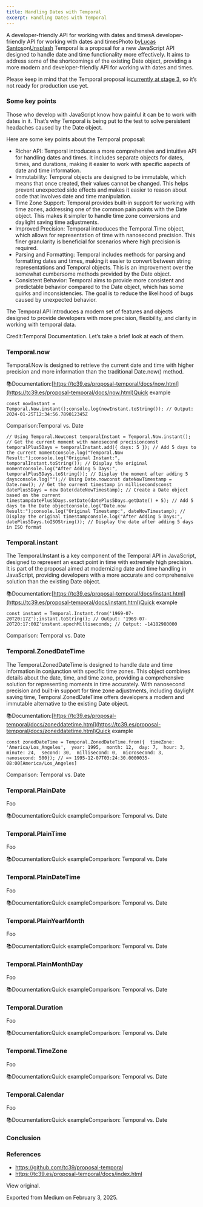 ```yaml
---
title: Handling Dates with Temporal
excerpt: Handling Dates with Temporal
---
```


A developer-friendly API for working with dates and timesA developer-friendly API for working with dates and timesPhoto by[Lucas Santos](https://unsplash.com/@_staticvoid?utm_source=medium&utm_medium=referral)on[Unsplash](https://unsplash.com?utm_source=medium&utm_medium=referral)
Temporal is a proposal for a new JavaScript API designed to handle date and time functionality more effectively. It aims to address some of the shortcomings of the existing Date object, providing a more modern and developer-friendly API for working with dates and times.

Please keep in mind that the Temporal proposal is[currently at stage 3](https://tc39.es/proposal-temporal/docs/index.html), so it’s not ready for production use yet.
### Some key points


Those who develop with JavaScript know how painful it can be to work with dates in it. That’s why Temporal is being put to the test to solve persistent headaches caused by the Date object.


Here are some key points about the Temporal proposal:


- Richer API: Temporal introduces a more comprehensive and intuitive API for handling dates and times. It includes separate objects for dates, times, and durations, making it easier to work with specific aspects of date and time information.
- Immutability: Temporal objects are designed to be immutable, which means that once created, their values cannot be changed. This helps prevent unexpected side effects and makes it easier to reason about code that involves date and time manipulation.
- Time Zone Support: Temporal provides built-in support for working with time zones, addressing one of the common pain points with the Date object. This makes it simpler to handle time zone conversions and daylight saving time adjustments.
- Improved Precision: Temporal introduces the Temporal.Time object, which allows for representation of time with nanosecond precision. This finer granularity is beneficial for scenarios where high precision is required.
- Parsing and Formatting: Temporal includes methods for parsing and formatting dates and times, making it easier to convert between string representations and Temporal objects. This is an improvement over the somewhat cumbersome methods provided by the Date object.
- Consistent Behavior: Temporal aims to provide more consistent and predictable behavior compared to the Date object, which has some quirks and inconsistencies. The goal is to reduce the likelihood of bugs caused by unexpected behavior.


The Temporal API introduces a modern set of features and objects designed to provide developers with more precision, flexibility, and clarity in working with temporal data. 

Credit:Temporal Documentation.
Let’s take a brief look at each of them.


### Temporal.now


Temporal.Now is designed to retrieve the current date and time with higher precision and more information than the traditional Date.now() method.

📚Documentation:[https://tc39.es/proposal-temporal/docs/now.html](https://tc39.es/proposal-temporal/docs/now.html)Quick example
```graf graf--pre graf-after--h4 graf--preV2
const nowInstant = Temporal.Now.instant();console.log(nowInstant.toString()); // Output: 2024-01-25T12:34:56.789012345Z
```

Comparison:Temporal vs. Date
```graf graf--pre graf-after--h4 graf--preV2
// Using Temporal.Nowconst temporalInstant = Temporal.Now.instant(); // Get the current moment with nanosecond precisionconst temporalPlus5Days = temporalInstant.add({ days: 5 }); // Add 5 days to the current momentconsole.log("Temporal.Now Result:");console.log("Original Instant:", temporalInstant.toString()); // Display the original momentconsole.log("After Adding 5 Days:", temporalPlus5Days.toString()); // Display the moment after adding 5 daysconsole.log("");// Using Date.nowconst dateNowTimestamp = Date.now(); // Get the current timestamp in millisecondsconst datePlus5Days = new Date(dateNowTimestamp); // Create a Date object based on the current timestampdatePlus5Days.setDate(datePlus5Days.getDate() + 5); // Add 5 days to the Date objectconsole.log("Date.now Result:");console.log("Original Timestamp:", dateNowTimestamp); // Display the original timestampconsole.log("After Adding 5 Days:", datePlus5Days.toISOString()); // Display the date after adding 5 days in ISO format
```


### Temporal.instant


The Temporal.Instant is a key component of the Temporal API in JavaScript, designed to represent an exact point in time with extremely high precision. It is part of the proposal aimed at modernizing date and time handling in JavaScript, providing developers with a more accurate and comprehensive solution than the existing Date object.

📚Documentation:[https://tc39.es/proposal-temporal/docs/instant.html](https://tc39.es/proposal-temporal/docs/instant.html)Quick example
```graf graf--pre graf-after--h4 graf--preV2
const instant = Temporal.Instant.from('1969-07-20T20:17Z');instant.toString(); // Output: '1969-07-20T20:17:00Z'instant.epochMilliseconds; // Output: -14182980000
```

Comparison: Temporal vs. Date
### Temporal.ZonedDateTime


The Temporal.ZonedDateTime is designed to handle date and time information in conjunction with specific time zones. This object combines details about the date, time, and time zone, providing a comprehensive solution for representing moments in time accurately. With nanosecond precision and built-in support for time zone adjustments, including daylight saving time, Temporal.ZonedDateTime offers developers a modern and immutable alternative to the existing Date object.

📚Documentation:[https://tc39.es/proposal-temporal/docs/zoneddatetime.html](https://tc39.es/proposal-temporal/docs/zoneddatetime.html)Quick example
```graf graf--pre graf-after--h4 graf--preV2
const zonedDateTime = Temporal.ZonedDateTime.from({  timeZone: 'America/Los_Angeles',  year: 1995,  month: 12,  day: 7,  hour: 3,  minute: 24,  second: 30,  millisecond: 0,  microsecond: 3,  nanosecond: 500}); // => 1995-12-07T03:24:30.0000035-08:00[America/Los_Angeles]
```

Comparison: Temporal vs. Date
### Temporal.PlainDate


Foo

📚Documentation:Quick exampleComparison: Temporal vs. Date
### Temporal.PlainTime


Foo

📚Documentation:Quick exampleComparison: Temporal vs. Date
### Temporal.PlainDateTime


Foo

📚Documentation:Quick exampleComparison: Temporal vs. Date
### Temporal.PlainYearMonth


Foo

📚Documentation:Quick exampleComparison: Temporal vs. Date
### Temporal.PlainMonthDay


Foo

📚Documentation:Quick exampleComparison: Temporal vs. Date
### Temporal.Duration


Foo

📚Documentation:Quick exampleComparison: Temporal vs. Date
### Temporal.TimeZone


Foo

📚Documentation:Quick exampleComparison: Temporal vs. Date
### Temporal.Calendar


Foo

📚Documentation:Quick exampleComparison: Temporal vs. Date
### Conclusion


### References


- https://github.com/tc39/proposal-temporal
- https://tc39.es/proposal-temporal/docs/index.html


View original.


Exported from Medium on February 3, 2025.

